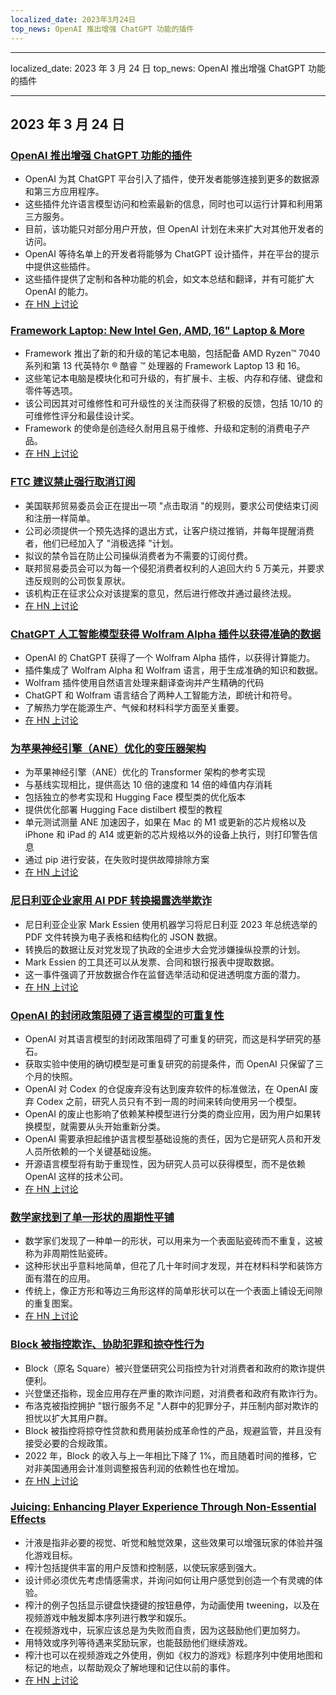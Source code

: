 ```yaml
---
localized_date: 2023年3月24日
top_news: OpenAI 推出增强 ChatGPT 功能的插件
---
```


---

localized_date: 2023 年 3 月 24 日
top_news: OpenAI 推出增强 ChatGPT 功能的插件

---



<CallToAction />

<Steps>

## 2023 年 3 月 24 日

### [OpenAI 推出增强 ChatGPT 功能的插件](https://openai.com/blog/chatgpt-plugins)

- OpenAI 为其 ChatGPT 平台引入了插件，使开发者能够连接到更多的数据源和第三方应用程序。
- 这些插件允许语言模型访问和检索最新的信息，同时也可以运行计算和利用第三方服务。
- 目前，该功能只对部分用户开放，但 OpenAI 计划在未来扩大对其他开发者的访问。
- OpenAI 等待名单上的开发者将能够为 ChatGPT 设计插件，并在平台的提示中提供这些插件。
- 这些插件提供了定制和各种功能的机会，如文本总结和翻译，并有可能扩大 OpenAI 的能力。
- [在 HN 上讨论](http://news.ycombinator.com/item?id=35277677)

### [Framework Laptop: New Intel Gen, AMD, 16" Laptop & More](https://frame.work/)

- Framework 推出了新的和升级的笔记本电脑，包括配备 AMD Ryzen™ 7040 系列和第 13 代英特尔 ® 酷睿 ™ 处理器的 Framework Laptop 13 和 16。
- 这些笔记本电脑是模块化和可升级的，有扩展卡、主板、内存和存储、键盘和零件等选项。
- 该公司因其对可维修性和可升级性的关注而获得了积极的反馈，包括 10/10 的可维修性评分和最佳设计奖。
- Framework 的使命是创造经久耐用且易于维修、升级和定制的消费电子产品。
- [在 HN 上讨论](http://news.ycombinator.com/item?id=35277660)

### [FTC 建议禁止强行取消订阅](https://www.theverge.com/2023/3/23/23652373/ftc-click-to-cancel-subscription-service-dark-patterns-ban)

- 美国联邦贸易委员会正在提出一项 "点击取消 "的规则，要求公司使结束订阅和注册一样简单。
- 公司必须提供一个预先选择的退出方式，让客户绕过推销，并每年提醒消费者，他们已经加入了 "消极选择 "计划。
- 拟议的禁令旨在防止公司操纵消费者为不需要的订阅付费。
- 联邦贸易委员会可以为每一个侵犯消费者权利的人追回大约 5 万美元，并要求违反规则的公司恢复原状。
- 该机构正在征求公众对该提案的意见，然后进行修改并通过最终法规。
- [在 HN 上讨论](http://news.ycombinator.com/item?id=35274519)

### [ChatGPT 人工智能模型获得 Wolfram Alpha 插件以获得准确的数据](https://writings.stephenwolfram.com/2023/03/chatgpt-gets-its-wolfram-superpowers/)

- OpenAI 的 ChatGPT 获得了一个 Wolfram Alpha 插件，以获得计算能力。
- 插件集成了 Wolfram Alpha 和 Wolfram 语言，用于生成准确的知识和数据。
- Wolfram 插件使用自然语言处理来翻译查询并产生精确的代码
- ChatGPT 和 Wolfram 语言结合了两种人工智能方法，即统计和符号。
- 了解热力学在能源生产、气候和材料科学方面至关重要。
- [在 HN 上讨论](http://news.ycombinator.com/item?id=35277925)

### [为苹果神经引擎（ANE）优化的变压器架构](https://github.com/apple/ml-ane-transformers)

- 为苹果神经引擎（ANE）优化的 Transformer 架构的参考实现
- 与基线实现相比，提供高达 10 倍的速度和 14 倍的峰值内存消耗
- 包括独立的参考实现和 Hugging Face 模型类的优化版本
- 提供优化部署 Hugging Face distilbert 模型的教程
- 单元测试测量 ANE 加速因子，如果在 Mac 的 M1 或更新的芯片规格以及 iPhone 和 iPad 的 A14 或更新的芯片规格以外的设备上执行，则打印警告信息
- 通过 pip 进行安装，在失败时提供故障排除方案
- [在 HN 上讨论](http://news.ycombinator.com/item?id=35282325)

### [尼日利亚企业家用 AI PDF 转换揭露选举欺诈](https://markessien.com/posts/drama_of_transcription/)

- 尼日利亚企业家 Mark Essien 使用机器学习将尼日利亚 2023 年总统选举的 PDF 文件转换为电子表格和结构化的 JSON 数据。
- 转换后的数据让反对党发现了执政的全进步大会党涉嫌操纵投票的计划。
- Mark Essien 的工具还可以从发票、合同和银行报表中提取数据。
- 这一事件强调了开放数据合作在监督选举活动和促进透明度方面的潜力。
- [在 HN 上讨论](http://news.ycombinator.com/item?id=35272227)

### [OpenAI 的封闭政策阻碍了语言模型的可重复性](https://aisnakeoil.substack.com/p/openais-policies-hinder-reproducible)

- OpenAI 对其语言模型的封闭政策阻碍了可重复的研究，而这是科学研究的基石。
- 获取实验中使用的确切模型是可重复研究的前提条件，而 OpenAI 只保留了三个月的快照。
- OpenAI 对 Codex 的仓促废弃没有达到废弃软件的标准做法，在 OpenAI 废弃 Codex 之前，研究人员只有不到一周的时间来转向使用另一个模型。
- OpenAI 的废止也影响了依赖某种模型进行分类的商业应用，因为用户如果转换模型，就需要从头开始重新分类。
- OpenAI 需要承担起维护语言模型基础设施的责任，因为它是研究人员和开发人员所依赖的一个关键基础设施。
- 开源语言模型将有助于重现性，因为研究人员可以获得模型，而不是依赖 OpenAI 这样的技术公司。
- [在 HN 上讨论](http://news.ycombinator.com/item?id=35269304)

### [数学家找到了单一形状的周期性平铺](https://www.newscientist.com/article/2365363-mathematicians-discover-shape-that-can-tile-a-wall-and-never-repeat/)

- 数学家们发现了一种单一的形状，可以用来为一个表面贴瓷砖而不重复，这被称为非周期性贴瓷砖。
- 这种形状出乎意料地简单，但花了几十年时间才发现，并在材料科学和装饰方面有潜在的应用。
- 传统上，像正方形和等边三角形这样的简单形状可以在一个表面上铺设无间隙的重复图案。
- [在 HN 上讨论](http://news.ycombinator.com/item?id=35273707)

### [Block 被指控欺诈、协助犯罪和掠夺性行为](https://hindenburgresearch.com/block/)

- Block（原名 Square）被兴登堡研究公司指控为针对消费者和政府的欺诈提供便利。
- 兴登堡还指称，现金应用存在严重的欺诈问题，对消费者和政府有欺诈行为。
- 布洛克被指控拥护 "银行服务不足 "人群中的犯罪分子，并压制内部对欺诈的担忧以扩大其用户群。
- Block 被指控将掠夺性贷款和费用装扮成革命性的产品，规避监管，并且没有接受必要的合规政策。
- 2022 年，Block 的收入与上一年相比下降了 1%，而且随着时间的推移，它对非美国通用会计准则调整报告利润的依赖性也在增加。
- [在 HN 上讨论](http://news.ycombinator.com/item?id=35273782)

### [Juicing: Enhancing Player Experience Through Non-Essential Effects](https://garden.bradwoods.io/notes/design/juice)

- 汁液是指非必要的视觉、听觉和触觉效果，这些效果可以增强玩家的体验并强化游戏目标。
- 榨汁包括提供丰富的用户反馈和控制感，以使玩家感到强大。
- 设计师必须优先考虑情感需求，并询问如何让用户感觉到创造一个有灵魂的体验。
- 榨汁的例子包括显示键盘快捷键的按钮悬停，为动画使用 tweening，以及在视频游戏中触发脚本序列进行教学和娱乐。
- 在视频游戏中，玩家应该总是为失败而自责，因为这鼓励他们更加努力。
- 用特效或序列等待遇来奖励玩家，也能鼓励他们继续游戏。
- 榨汁也可以在视频游戏之外使用，例如《权力的游戏》标题序列中使用地图和标记的地点，以帮助观众了解地理和记住以前的事件。
- [在 HN 上讨论](http://news.ycombinator.com/item?id=35273139)

</Steps>
